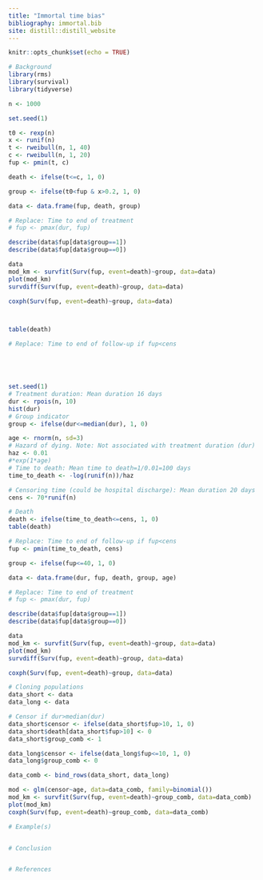 ```yaml
---
title: "Immortal time bias"
bibliography: immortal.bib
site: distill::distill_website
---
```


```r
knitr::opts_chunk$set(echo = TRUE)
```

```r

# Background
library(rms)
library(survival)
library(tidyverse)

n <- 1000

set.seed(1)

t0 <- rexp(n)
x <- runif(n)
t <- rweibull(n, 1, 40)
c <- rweibull(n, 1, 20)
fup <- pmin(t, c)

death <- ifelse(t<=c, 1, 0)

group <- ifelse(t0<fup & x>0.2, 1, 0)

data <- data.frame(fup, death, group)

# Replace: Time to end of treatment
# fup <- pmax(dur, fup)

describe(data$fup[data$group==1])
describe(data$fup[data$group==0])

data
mod_km <- survfit(Surv(fup, event=death)~group, data=data)
plot(mod_km)
survdiff(Surv(fup, event=death)~group, data=data)

coxph(Surv(fup, event=death)~group, data=data)



table(death)

# Replace: Time to end of follow-up if fup<cens





set.seed(1)
# Treatment duration: Mean duration 16 days
dur <- rpois(n, 10)
hist(dur)
# Group indicator
group <- ifelse(dur<=median(dur), 1, 0)

age <- rnorm(n, sd=3)
# Hazard of dying. Note: Not associated with treatment duration (dur)
haz <- 0.01
#*exp(1*age)
# Time to death: Mean time to death=1/0.01=100 days
time_to_death <- -log(runif(n))/haz

# Censoring time (could be hospital discharge): Mean duration 20 days
cens <- 70*runif(n)

# Death
death <- ifelse(time_to_death<=cens, 1, 0)
table(death)

# Replace: Time to end of follow-up if fup<cens
fup <- pmin(time_to_death, cens)

group <- ifelse(fup<=40, 1, 0)

data <- data.frame(dur, fup, death, group, age)

# Replace: Time to end of treatment
# fup <- pmax(dur, fup)

describe(data$fup[data$group==1])
describe(data$fup[data$group==0])

data
mod_km <- survfit(Surv(fup, event=death)~group, data=data)
plot(mod_km)
survdiff(Surv(fup, event=death)~group, data=data)

coxph(Surv(fup, event=death)~group, data=data)

# Cloning populations
data_short <- data
data_long <- data

# Censor if dur>median(dur)
data_short$censor <- ifelse(data_short$fup>10, 1, 0)
data_short$death[data_short$fup>10] <- 0
data_short$group_comb <- 1

data_long$censor <- ifelse(data_long$fup<=10, 1, 0)
data_long$group_comb <- 0

data_comb <- bind_rows(data_short, data_long)

mod <- glm(censor~age, data=data_comb, family=binomial())
mod_km <- survfit(Surv(fup, event=death)~group_comb, data=data_comb)
plot(mod_km)
coxph(Surv(fup, event=death)~group_comb, data=data_comb)

# Example(s)


# Conclusion


# References
```